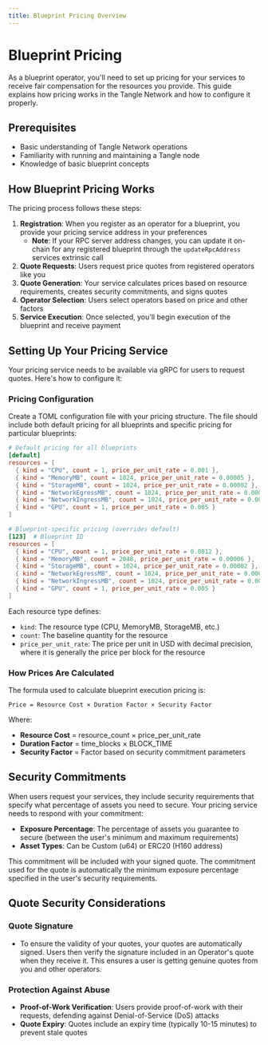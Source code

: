 ```yaml
---
title: Blueprint Pricing Overview
---
```


# Blueprint Pricing

As a blueprint operator, you'll need to set up pricing for your services to receive fair compensation for the resources you provide. This guide explains how pricing works in the Tangle Network and how to configure it properly.

## Prerequisites

- Basic understanding of Tangle Network operations
- Familiarity with running and maintaining a Tangle node
- Knowledge of basic blueprint concepts

## How Blueprint Pricing Works

The pricing process follows these steps:

1. **Registration**: When you register as an operator for a blueprint, you provide your pricing service address in your preferences
   - **Note**: If your RPC server address changes, you can update it on-chain for any registered blueprint through the `updateRpcAddress` services extrinsic call
2. **Quote Requests**: Users request price quotes from registered operators like you
3. **Quote Generation**: Your service calculates prices based on resource requirements, creates security commitments, and signs quotes
4. **Operator Selection**: Users select operators based on price and other factors
5. **Service Execution**: Once selected, you'll begin execution of the blueprint and receive payment

## Setting Up Your Pricing Service

Your pricing service needs to be available via gRPC for users to request quotes. Here's how to configure it:

### Pricing Configuration

Create a TOML configuration file with your pricing structure. The file should include both default pricing for all blueprints and specific pricing for particular blueprints:

```toml
# Default pricing for all blueprints
[default]
resources = [
  { kind = "CPU", count = 1, price_per_unit_rate = 0.001 },
  { kind = "MemoryMB", count = 1024, price_per_unit_rate = 0.00005 },
  { kind = "StorageMB", count = 1024, price_per_unit_rate = 0.00002 },
  { kind = "NetworkEgressMB", count = 1024, price_per_unit_rate = 0.00003 },
  { kind = "NetworkIngressMB", count = 1024, price_per_unit_rate = 0.00001 },
  { kind = "GPU", count = 1, price_per_unit_rate = 0.005 }
]

# Blueprint-specific pricing (overrides default)
[123]  # Blueprint ID
resources = [
  { kind = "CPU", count = 1, price_per_unit_rate = 0.0012 },
  { kind = "MemoryMB", count = 2048, price_per_unit_rate = 0.00006 },
  { kind = "StorageMB", count = 1024, price_per_unit_rate = 0.00002 },
  { kind = "NetworkEgressMB", count = 1024, price_per_unit_rate = 0.00003 },
  { kind = "NetworkIngressMB", count = 1024, price_per_unit_rate = 0.00001 },
  { kind = "GPU", count = 1, price_per_unit_rate = 0.005 }
]
```

Each resource type defines:

- `kind`: The resource type (CPU, MemoryMB, StorageMB, etc.)
- `count`: The baseline quantity for the resource
- `price_per_unit_rate`: The price per unit in USD with decimal precision, where it is generally the price per block for the resource

### How Prices Are Calculated

The formula used to calculate blueprint execution pricing is:

```
Price = Resource Cost × Duration Factor × Security Factor
```

Where:

- **Resource Cost** = resource_count × price_per_unit_rate
- **Duration Factor** = time_blocks × BLOCK_TIME
- **Security Factor** = Factor based on security commitment parameters

## Security Commitments

When users request your services, they include security requirements that specify what percentage of assets you need to secure. Your pricing service needs to respond with your commitment:

- **Exposure Percentage**: The percentage of assets you guarantee to secure (between the user's minimum and maximum requirements)
- **Asset Types**: Can be Custom (u64) or ERC20 (H160 address)

This commitment will be included with your signed quote. The commitment used for the quote is automatically the minimum exposure percentage specified in the user's security requirements.

## Quote Security Considerations

### Quote Signature

- To ensure the validity of your quotes, your quotes are automatically signed. Users then verify the signature included in an Operator's quote when they receive it. This ensures a user is getting genuine quotes from you and other operators.

### Protection Against Abuse

- **Proof-of-Work Verification**: Users provide proof-of-work with their requests, defending against Denial-of-Service (DoS) attacks
- **Quote Expiry**: Quotes include an expiry time (typically 10-15 minutes) to prevent stale quotes
